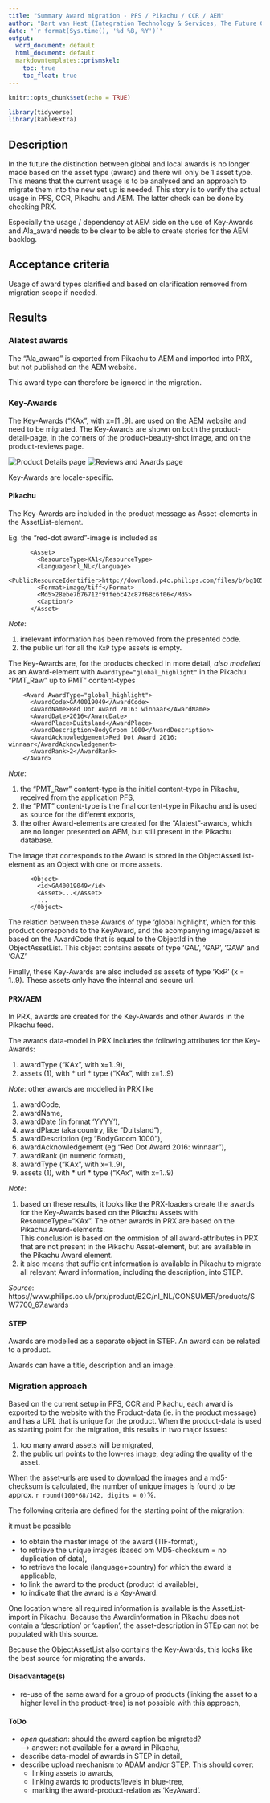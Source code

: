 ```yaml
---
title: "Summary Award migration - PFS / Pikachu / CCR / AEM"
author: "Bart van Hest (Integration Technology & Services, The Future Group)"
date: "`r format(Sys.time(), '%d %B, %Y')`"
output:
  word_document: default
  html_document: default
  markdowntemplates::prismskel:
    toc: true
    toc_float: true
---
```


```r
knitr::opts_chunk$set(echo = TRUE)

library(tidyverse)
library(kableExtra)
```



## Description

In the future the distinction between global and local awards is no longer made based on the asset type (award) and there will only be 1 asset type. This means that the current usage is to be analysed and an approach to migrate them into the new set up is needed.
This story is to verify the actual usage in PFS, CCR, Pikachu and AEM. The latter check can be done by checking PRX.

Especially the usage / dependency at AEM side on the use of Key-Awards and Ala_award needs to be clear to be able to create stories for the AEM backlog.





## Acceptance criteria

Usage of award types clarified and based on clarification removed from migration scope if needed.




## Results




### Alatest awards

The "Ala_award" is exported from Pikachu to AEM and imported into PRX, but not published on the AEM website.

This award type can therefore be ignored in the migration.



### Key-Awards

The Key-Awards ("KAx", with x=[1..9]. are used on the AEM website and need to be migrated. The Key-Awards are shown on both the product-detail-page, in the corners of the product-beauty-shot image, and on the product-reviews page.

![Product Details page](./images/KeyAwards1.PNG) 
![Reviews and Awards page](./images/KeyAwards2.PNG)

Key-Awards are locale-specific.




#### Pikachu

The Key-Awards are included in the product message as Asset-elements in the AssetList-element.

Eg. the "red-dot award"-image is included as
```
      <Asset>
        <ResourceType>KA1</ResourceType>
        <Language>nl_NL</Language>
        <PublicResourceIdentifier>http://download.p4c.philips.com/files/b/bg105_10/bg105_10_ka1_nldnl.tif</PublicResourceIdentifier>
        <Format>image/tiff</Format>
        <Md5>28ebe7b76712f9ffebc42c87f68c6f06</Md5>
        <Caption/>
      </Asset>
```
*Note*: 

  1. irrelevant information has been removed from the presented code.
  2. the public url for all the `KxP` type assets is empty.



The Key-Awards are, for the products checked in more detail, *also modelled* as an Award-element with `AwardType="global_highlight"` in the Pikachu "PMT_Raw" up to PMT" content-types
```
    <Award AwardType="global_highlight">
      <AwardCode>GA40019049</AwardCode>
      <AwardName>Red Dot Award 2016: winnaar</AwardName>
      <AwardDate>2016</AwardDate>
      <AwardPlace>Duitsland</AwardPlace>
      <AwardDescription>BodyGroom 1000</AwardDescription>
      <AwardAcknowledgement>Red Dot Award 2016: winnaar</AwardAcknowledgement>
      <AwardRank>2</AwardRank>
    </Award>
```

*Note*: 

  1. the "PMT_Raw" content-type is the initial content-type in Pikachu, received from the application PFS,
  1. the "PMT" content-type is the final content-type in Pikachu and is used as source for the different exports,
  2. the other Award-elements are created for the "Alatest"-awards, which are no longer presented on AEM, but still present in the Pikachu database.

The image that corresponds to the Award is stored in the ObjectAssetList-element as an Object with one or more assets.
```
      <Object>
        <id>GA40019049</id>
        <Asset>...</Asset>
        ...
      </Object>
```
The relation between these Awards of type 'global highlight', which for this product corresponds to the KeyAward, and the acompanying image/asset is based on the AwardCode that is equal to the ObjectId in the ObjectAssetList. This object contains assets of type 'GAL', 'GAP', 'GAW' and 'GAZ'


Finally, these Key-Awards are also included as assets of type 'KxP' (x = 1..9). These assets only have the internal and secure url.




#### PRX/AEM

In PRX, awards are created for the Key-Awards and other Awards in the Pikachu feed.

The awards data-model in PRX includes the following attributes for the Key-Awards:

  1. awardType ("KAx", with x=1..9),
  2. assets (1), with
    * url
    * type ("KAx", with x=1..9)

*Note*: other awards are modelled in PRX like

  1. awardCode,
  1. awardName,
  1. awardDate (in format 'YYYY'),
  1. awardPlace (aka country, like "Duitsland"),
  1. awardDescription (eg "BodyGroom 1000"),
  1. awardAcknowledgement (eg "Red Dot Award 2016: winnaar"),
  1. awardRank (in numeric format),
  1. awardType ("KAx", with x=1..9),
  2. assets (1), with
    * url
    * type ("KAx", with x=1..9)

*Note*: 

  1. based on these results, it looks like the PRX-loaders create the awards for the Key-Awards based on the Pikachu Assets with ResourceType="KAx". The other awards in PRX are based on the Pikachu Award-elements.  
  This conclusion is based on the ommision of all award-attributes in PRX that are not present in the Pikachu Asset-element, but are available in the Pikachu Award element.
  2. it also means that sufficient information is available in Pikachu to migrate all relevant Award information, including the description, into STEP.

*Source*: https://www.philips.co.uk/prx/product/B2C/nl_NL/CONSUMER/products/SW7700_67.awards




#### STEP

Awards are modelled as a separate object in STEP. An award can be related to a product.

Awards can have a title, description and an image.





### Migration approach

Based on the current setup in PFS, CCR and Pikachu, each award is exported to the website with the Product-data (ie. in the product message) and has a URL that is unique for the product. 
When the product-data is used as starting point for the migration, this results in two major issues:

  1. too many award assets will be migrated,
  2. the public url points to the low-res image, degrading the quality of the asset.

When the asset-urls are used to download the images and a md5-checksum is calculated, the number of unique images is found to be approx. `r round(100*68/142, digits = 0)`%.

The following criteria are defined for the starting point of the migration:

it must be possible 

  * to obtain the master image of the award (TIF-format),
  * to retrieve the unique images (based om MD5-checksum = no duplication of data),
  * to retrieve the locale (language+country) for which the award is applicable,
  * to link the award to the product (product id available),
  * to indicate that the award is a Key-Award.
  
One location where all required information is available is the AssetList-import in Pikachu. Because the Awardinformation in Pikachu does not contain a 'description' or 'caption', the asset-description in STEp can not be populated with this source.

Because the ObjectAssetList also contains the Key-Awards, this looks like the best source for migrating the awards.



#### Disadvantage(s)

  * re-use of the same award for a group of products (linking the asset to a higher level in the product-tree) is not possible with this approach,



#### ToDo

  * *open question*: should the award caption be migrated?  
    --> answer: not available for a award in Pikachu,
  * describe data-model of awards in STEP in detail,
  * describe upload mechanism to ADAM and/or STEP. This should cover:
    * linking assets to awards,
    * linking awards to products/levels in blue-tree,
    * marking the award-product-relation as 'KeyAward'.



